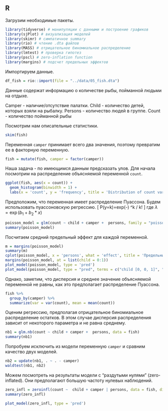 ## R

Загрузим необходимые пакеты.

```r
library(tidyverse) # манипуляции с данными и построение графиков
library(sjPlot) # визуализация моделей
library(skimr) # симпатичное summary
library(rio) # чтение .dta файлов
library(MASS) # отрицательное биномиальное распределение
library(lmtest) # проверка гипотез
library(pscl) # zero-inflation function
library(margins) # подсчет предельных эффектов
```


Импортируем данные.
```r
df_fish = rio::import(file = "../data/05_fish.dta")
```
Данные содержат информацию о количестве рыбы, пойманной людьми на отдыхе. 

Camper - наличие/отсутствие палатки.
Child - количество детей, которых взяли на рыбалку.
Persons - количество людей в группе.
Count - количество пойманной рыбы


Посмотрим нам описательные статистики. 

```r
skim(fish)
```

Переменная `camper` принимает всего два значения, поэтому превратим ее в факторную переменную.

```r
fish = mutate(fish, camper = factor(camper))
```

Наша задача - по имеющимся данным предсказать улов. 
Для начала посмотрим на распределение объясняемой переменной `count`.

```r
ggplot(fish, aes(x = count)) + 
  geom_histogram(binwidth = 1) + 
  labs(x = 'count', y = 'frequency', title = 'Distribution of count variable')
```

Предположим, что переменная имеет распределение Пуассона. Будем использовать пуассоновскую регрессию. 
\[
P(y=k)=exp(-\lambda) \lambda^k / k!
\]
где $\lambda=\exp(b_1 +b_2*x)$

```r
poisson_model = glm(count ~ child + camper +  persons, family = "poisson", data = fish)
summary(poisson_model)
```

Посчитаем средний предельный эффект для каждой переменной.

```r
m = margins(poisson_model)
summary(m)
cplot(poisson_model, x = 'persons', what = 'effect', title = 'Предельный эффект переменной camper')
margins(poisson_model, at = list(child = 0:1)) 
plot_model(poisson_model, type = 'pred')
plot_model(poisson_model, type = "pred", terms = c("child [0, 0, 1]", "persons [1,3]"))
```

Однако, заметим, что дисперсия и среднее значение объясняемой переменной не равны, как это предполагает распределение Пуассона.

```r
fish %>% 
  group_by(camper) %>% 
  summarize(var = var(count), mean = mean(count))
```

Оценим регрессию, предполагая отрицательное биномиальное распределение остатков. 
В этом случае дисперсия распределения зависит от некоторого параметра и не равна среднему.

```r
nb1 = glm.nb(count ~ child + camper +  persons, data = fish)
summary(nb1)
```

Попробуем исключить из модели переменную `camper` и сравним качество двух моделей.

```r
nb2 = update(nb1, . ~ . - camper)
waldtest(nb1, nb2)
```


Можем посмотреть на результаты модели с "раздутыми нулями" (zero-inflated).
Они предполагают большую частоту нулевых наблюдений.

```r
zero_infl = zeroinfl(count ~  child + camper | persons, data = fish, dist = 'negbin')
summary(zero_infl)

plot_model(zero_infl, type = 'pred')
```